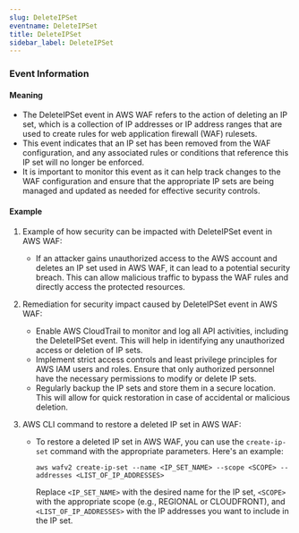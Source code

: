 ```yaml
--- 
slug: DeleteIPSet
eventname: DeleteIPSet
title: DeleteIPSet
sidebar_label: DeleteIPSet
---
```

                       
### Event Information

#### Meaning

- The DeleteIPSet event in AWS WAF refers to the action of deleting an IP set, which is a collection of IP addresses or IP address ranges that are used to create rules for web application firewall (WAF) rulesets.
- This event indicates that an IP set has been removed from the WAF configuration, and any associated rules or conditions that reference this IP set will no longer be enforced.
- It is important to monitor this event as it can help track changes to the WAF configuration and ensure that the appropriate IP sets are being managed and updated as needed for effective security controls.

#### Example

1. Example of how security can be impacted with DeleteIPSet event in AWS WAF:
   - If an attacker gains unauthorized access to the AWS account and deletes an IP set used in AWS WAF, it can lead to a potential security breach. This can allow malicious traffic to bypass the WAF rules and directly access the protected resources.

2. Remediation for security impact caused by DeleteIPSet event in AWS WAF:
   - Enable AWS CloudTrail to monitor and log all API activities, including the DeleteIPSet event. This will help in identifying any unauthorized access or deletion of IP sets.
   - Implement strict access controls and least privilege principles for AWS IAM users and roles. Ensure that only authorized personnel have the necessary permissions to modify or delete IP sets.
   - Regularly backup the IP sets and store them in a secure location. This will allow for quick restoration in case of accidental or malicious deletion.

3. AWS CLI command to restore a deleted IP set in AWS WAF:
   - To restore a deleted IP set in AWS WAF, you can use the `create-ip-set` command with the appropriate parameters. Here's an example:
     ```
     aws wafv2 create-ip-set --name <IP_SET_NAME> --scope <SCOPE> --addresses <LIST_OF_IP_ADDRESSES>
     ```
     Replace `<IP_SET_NAME>` with the desired name for the IP set, `<SCOPE>` with the appropriate scope (e.g., REGIONAL or CLOUDFRONT), and `<LIST_OF_IP_ADDRESSES>` with the IP addresses you want to include in the IP set.


 